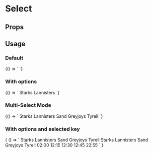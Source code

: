 
# Select
<Meta
  title="Select"
  component="fw-select"
/>

## Props

<Props of="fw-select"/>

## Usage

### Default
<Preview>
  <Story name="Default">
    {() => `
    <fw-select>
    </fw-select>
    `}
  </Story>
</Preview>

### With options
<Preview>
  <Story name="WithSelectOptions">
    {() => `
    <fw-select label="Select the house" required="true" value="1">
        <fw-select-option value="1">Starks</fw-select-option>
        <fw-select-option value="2">Lannisters</fw-select-option>
    </fw-select>
    `}
  </Story>
</Preview>

### Multi-Select Mode
<Preview>
  <Story name="MultiSelect">
    {() => `
    <fw-select multiple label="Select the GOT house" value='["1","2","5"]'
    state-text="Choose the house where you belong" required="true">
        <fw-select-option value="1">Starks</fw-select-option>
        <fw-select-option value="2">Lannisters</fw-select-option>
        <fw-select-option value="3">Sand</fw-select-option>
        <fw-select-option value="4">Greyjoys</fw-select-option>
        <fw-select-option value="5">Tyrell</fw-select-option>
    </fw-select>
    `}
  </Story>
</Preview>

### With options and selected key
<Preview>
  <Story name="WithOptionsAndSelectedKey">
    {
      () => `<fw-select label="Select the GOT house" state-text="Choose the house where you belong" required="true">
                <fw-select-option value="1">Starks</fw-select-option>
                <fw-select-option value="2" disabled>Lannisters</fw-select-option>
                <fw-select-option value="3">Sand</fw-select-option>
                <fw-select-option value="4">Greyjoys</fw-select-option>
                <fw-select-option value="5">Tyrell</fw-select-option>
            </fw-select>
            <fw-select label="Select the GOT house" selected-value="2" required="true">
                <fw-select-option value="1">Starks</fw-select-option>
                <fw-select-option value="2">Lannisters</fw-select-option>
                <fw-select-option value="3">Sand</fw-select-option>
                <fw-select-option value="4">Greyjoys</fw-select-option>
                <fw-select-option value="5">Tyrell</fw-select-option>
            </fw-select>
            <fw-select label="Select time" force-select="false" required="true">
                <fw-select-option value="02:00">02:00</fw-select-option>
                <fw-select-option value="12:15">12:15</fw-select-option>
                <fw-select-option value="12:30" disabled>12:30</fw-select-option>
                <fw-select-option value="12:45">12:45</fw-select-option>
                <fw-select-option value="22:55">22:55</fw-select-option>
            </fw-select>`
    }
  </Story>
</Preview>
